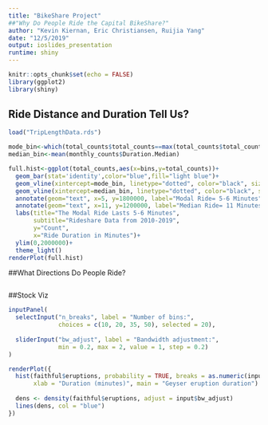 ```yaml
---
title: "BikeShare Project"
##"Why Do People Ride the Capital BikeShare?"
author: "Kevin Kiernan, Eric Christiansen, Ruijia Yang"
date: "12/5/2019"
output: ioslides_presentation
runtime: shiny
---
```


```r
knitr::opts_chunk$set(echo = FALSE)
library(ggplot2)
library(shiny)
```

## Ride Distance and Duration Tell Us?
```r
load("TripLengthData.rds")

mode_bin<-which(total_counts$total_counts==max(total_counts$total_counts))
median_bin<-mean(monthly_counts$Duration.Median)

full.hist<-ggplot(total_counts,aes(x=bins,y=total_counts))+
  geom_bar(stat='identity',color="blue",fill="light blue")+
  geom_vline(xintercept=mode_bin, linetype="dotted", color="black", size=0.75)+
  geom_vline(xintercept=median_bin, linetype="dotted", color="black", size=0.75)+
  annotate(geom="text", x=5, y=1800000, label="Modal Ride= 5-6 Minutes",color="dark red",hjust=-0.01)+
  annotate(geom="text", x=11, y=1200000, label="Median Ride= 11 Minutes",color="Blue",hjust=-0.01)+
  labs(title="The Modal Ride Lasts 5-6 Minutes",
       subtitle="Rideshare Data from 2010-2019",
       y="Count",
       x="Ride Duration in Minutes")+
  ylim(0,2000000)+
  theme_light()
renderPlot(full.hist)
```

##What Directions Do People Ride?
```r

```

##Stock Viz
```r
inputPanel(
  selectInput("n_breaks", label = "Number of bins:",
              choices = c(10, 20, 35, 50), selected = 20),
  
  sliderInput("bw_adjust", label = "Bandwidth adjustment:",
              min = 0.2, max = 2, value = 1, step = 0.2)
)

renderPlot({
  hist(faithful$eruptions, probability = TRUE, breaks = as.numeric(input$n_breaks),
       xlab = "Duration (minutes)", main = "Geyser eruption duration")
  
  dens <- density(faithful$eruptions, adjust = input$bw_adjust)
  lines(dens, col = "blue")
})
```


